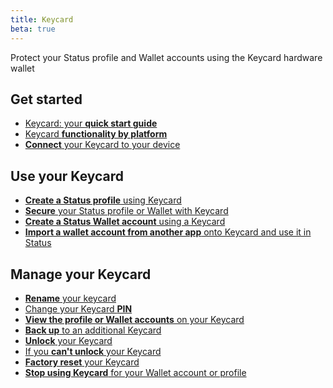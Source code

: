 ```yaml
---
title: Keycard
beta: true
---
```


Protect your Status profile and Wallet accounts using the Keycard hardware wallet

## Get started

- [Keycard: your **quick start guide**](./keycard-your-quick-start-guide.mdx)
- [Keycard **functionality by platform**](./keycard-functionality-by-platform.mdx)
- [**Connect** your Keycard to your device](./connect-your-keycard-to-your-device.mdx)

## Use your Keycard

- [**Create a Status profile** using Keycard](./create-a-status-profile-using-keycard.mdx)
- [**Secure** your Status profile or Wallet with Keycard](./secure-your-status-profile-or-wallet-with-keycard.mdx)
- [**Create a Status Wallet account** using a Keycard](./create-a-status-wallet-account-using-a-keycard.mdx)
- [**Import a wallet account from another app** onto Keycard and use it in Status](./import-a-wallet-account-from-another-app-onto-keycard-and-use-it-in-status.mdx)

## Manage your Keycard

- [**Rename** your keycard](./rename-your-keycard.mdx)
- [Change your Keycard **PIN**](./change-your-keycard-pin.mdx)
- [**View the profile or Wallet accounts** on your Keycard](./view-the-profile-or-wallet-accounts-on-your-keycard.mdx)
- [**Back up** to an additional Keycard](./back-up-to-an-additional-keycard.mdx)
- [**Unlock** your Keycard](./unlock-your-keycard.mdx)
- [If you **can't unlock** your Keycard](./if-you-can-t-unlock-your-keycard.mdx)
- [**Factory reset** your Keycard](./factory-reset-your-keycard.mdx)
- [**Stop using Keycard** for your Wallet account or profile](./stop-using-keycard-for-your-wallet-account-or-profile.mdx)
